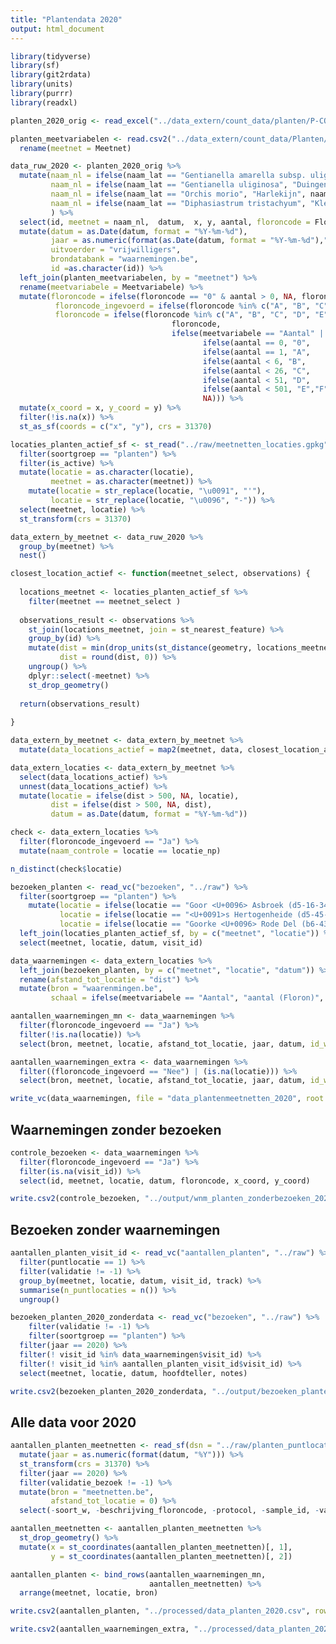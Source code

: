 ```yaml
---
title: "Plantendata 2020"
output: html_document
---
```


```r
library(tidyverse)
library(sf)
library(git2rdata)
library(units)
library(purrr)
library(readxl)
```


```r
planten_2020_orig <- read_excel("../data_extern/count_data/planten/P-CO-000385_Planten_wbe_Meetnetten_export.xlsx")

planten_meetvariabelen <- read.csv2("../data_extern/count_data/Planten/PlantenMeetvariabelen.csv") %>%
  rename(meetnet = Meetnet)

data_ruw_2020 <- planten_2020_orig %>%
  mutate(naam_nl = ifelse(naam_lat == "Gentianella amarella subsp. uliginosa", "Duingentiaan", naam_nl),
         naam_nl = ifelse(naam_lat == "Gentianella uliginosa", "Duingentiaan", naam_nl),
         naam_nl = ifelse(naam_lat == "Orchis morio", "Harlekijn", naam_nl),
         naam_nl = ifelse(naam_lat == "Diphasiastrum tristachyum", "Kleine wolfsklauw", naam_nl)
         ) %>% 
  select(id, meetnet = naam_nl,  datum,  x, y, aantal, floroncode = Floroncode, typewaarneming, waarnemer = wnr, status, locatie_np = Locatie, ingevoerd = Meetnet, opm = bijzonderheden)%>%
  mutate(datum = as.Date(datum, format = "%Y-%m-%d"),
         jaar = as.numeric(format(as.Date(datum, format = "%Y-%m-%d"),"%Y")),
         uitvoerder = "vrijwilligers",
         brondatabank = "waarnemingen.be",
         id =as.character(id)) %>%
  left_join(planten_meetvariabelen, by = "meetnet") %>%
  rename(meetvariabele = Meetvariabele) %>%
  mutate(floroncode = ifelse(floroncode == "0" & aantal > 0, NA, floroncode),
          floroncode_ingevoerd = ifelse(floroncode %in% c("A", "B", "C", "D", "E", "F", "0"), "Ja", "Nee"),
          floroncode = ifelse(floroncode %in% c("A", "B", "C", "D", "E", "F", "0"),
                                    floroncode,
                                    ifelse(meetvariabele == "Aantal" | aantal == 0, 
                                           ifelse(aantal == 0, "0",
                                           ifelse(aantal == 1, "A",
                                           ifelse(aantal < 6, "B",
                                           ifelse(aantal < 26, "C",
                                           ifelse(aantal < 51, "D",
                                           ifelse(aantal < 501, "E","F")))))),
                                           NA))) %>%
  mutate(x_coord = x, y_coord = y) %>%
  filter(!is.na(x)) %>%
  st_as_sf(coords = c("x", "y"), crs = 31370)

```



```r

locaties_planten_actief_sf <- st_read("../raw/meetnetten_locaties.gpkg", "locaties") %>%
  filter(soortgroep == "planten") %>%
  filter(is_active) %>%
  mutate(locatie = as.character(locatie),
         meetnet = as.character(meetnet)) %>%
    mutate(locatie = str_replace(locatie, "\u0091", "'"),
         locatie = str_replace(locatie, "\u0096", "-")) %>%
  select(meetnet, locatie) %>%
  st_transform(crs = 31370) 

data_extern_by_meetnet <- data_ruw_2020 %>%
  group_by(meetnet) %>%
  nest()

closest_location_actief <- function(meetnet_select, observations) {
  
  locations_meetnet <- locaties_planten_actief_sf %>%
    filter(meetnet == meetnet_select )
  
  observations_result <- observations %>%
    st_join(locations_meetnet, join = st_nearest_feature) %>%
    group_by(id) %>%
    mutate(dist = min(drop_units(st_distance(geometry, locations_meetnet))),
           dist = round(dist, 0)) %>%
    ungroup() %>%
    dplyr::select(-meetnet) %>%
    st_drop_geometry()
  
  return(observations_result)
            
}

data_extern_by_meetnet <- data_extern_by_meetnet %>%
  mutate(data_locations_actief = map2(meetnet, data, closest_location_actief))

data_extern_locaties <- data_extern_by_meetnet %>%
  select(data_locations_actief) %>%
  unnest(data_locations_actief) %>%
  mutate(locatie = ifelse(dist > 500, NA, locatie),
         dist = ifelse(dist > 500, NA, dist),
         datum = as.Date(datum, format = "%Y-%m-%d"))

check <- data_extern_locaties %>%
  filter(floroncode_ingevoerd == "Ja") %>%
  mutate(naam_controle = locatie == locatie_np)

n_distinct(check$locatie)
```


```r

bezoeken_planten <- read_vc("bezoeken", "../raw") %>%
  filter(soortgroep == "planten") %>%
    mutate(locatie = ifelse(locatie == "Goor <U+0096> Asbroek (d5-16-34)", "Goor - Asbroek (d5-16-34)", locatie),
           locatie = ifelse(locatie == "<U+0091>s Hertogenheide (d5-45-24)", "'s Hertogenheide (d5-45-24)", locatie),
           locatie = ifelse(locatie == "Goorke <U+0096> Rode Del (b6-43-31)", "Goorke - Rode Del (b6-43-31)", locatie)) %>%
  left_join(locaties_planten_actief_sf, by = c("meetnet", "locatie")) %>%
  select(meetnet, locatie, datum, visit_id)

data_waarnemingen <- data_extern_locaties %>%
  left_join(bezoeken_planten, by = c("meetnet", "locatie", "datum")) %>%
  rename(afstand_tot_locatie = "dist") %>%
  mutate(bron = "waarenmingen.be",
         schaal = ifelse(meetvariabele == "Aantal", "aantal (Floron)", "oppervlakte (Floron")) 

aantallen_waarnemingen_mn <- data_waarnemingen %>%
  filter(floroncode_ingevoerd == "Ja") %>%
  filter(!is.na(locatie)) %>%
  select(bron, meetnet, locatie, afstand_tot_locatie, jaar, datum, id_wnm = id, code = floroncode,  schaal , aantal, x =x_coord, y = y_coord, visit_id, opm)

aantallen_waarnemingen_extra <- data_waarnemingen %>%
  filter((floroncode_ingevoerd == "Nee") | (is.na(locatie))) %>%
  select(bron, meetnet, locatie, afstand_tot_locatie, jaar, datum, id_wnm = id, code = floroncode,  schaal, aantal, x = x_coord, y = y_coord, visit_id, opm)

write_vc(data_waarnemingen, file = "data_plantenmeetnetten_2020", root = "../processed", strict = FALSE)

```

## Waarnemingen zonder bezoeken

```r

controle_bezoeken <- data_waarnemingen %>%
  filter(floroncode_ingevoerd == "Ja") %>%
  filter(is.na(visit_id)) %>%
  select(id, meetnet, locatie, datum, floroncode, x_coord, y_coord)

write.csv2(controle_bezoeken, "../output/wnm_planten_zonderbezoeken_2020.csv")
```

## Bezoeken zonder waarnemingen

```r
aantallen_planten_visit_id <- read_vc("aantallen_planten", "../raw") %>%
  filter(puntlocatie == 1) %>%
  filter(validatie != -1) %>%
  group_by(meetnet, locatie, datum, visit_id, track) %>%
  summarise(n_puntlocaties = n()) %>%
  ungroup()

bezoeken_planten_2020_zonderdata <- read_vc("bezoeken", "../raw") %>%
    filter(validatie != -1) %>%
    filter(soortgroep == "planten") %>%
  filter(jaar == 2020) %>%
  filter(! visit_id %in% data_waarnemingen$visit_id) %>%
  filter(! visit_id %in% aantallen_planten_visit_id$visit_id) %>%
  select(meetnet, locatie, datum, hoofdteller, notes)

write.csv2(bezoeken_planten_2020_zonderdata, "../output/bezoeken_planten_zonderwnm_2020.csv")
```

## Alle data voor 2020

```r
aantallen_planten_meetnetten <- read_sf(dsn = "../raw/planten_puntlocaties.gpkg", "planten_puntlocaties") %>%
  mutate(jaar = as.numeric(format(datum, "%Y"))) %>%
  st_transform(crs = 31370) %>%
  filter(jaar == 2020) %>%
  filter(validatie_bezoek != -1) %>%
  mutate(bron = "meetnetten.be",
         afstand_tot_locatie = 0) %>%
  select(-soort_w, -beschrijving_floroncode, -protocol, -sample_id, -validatie_bezoek)

aantallen_meetnetten <- aantallen_planten_meetnetten %>%
  st_drop_geometry() %>%
  mutate(x = st_coordinates(aantallen_planten_meetnetten)[, 1],
         y = st_coordinates(aantallen_planten_meetnetten)[, 2])

aantallen_planten <- bind_rows(aantallen_waarnemingen_mn,
                               aantallen_meetnetten) %>%
  arrange(meetnet, locatie, bron)

write.csv2(aantallen_planten, "../processed/data_planten_2020.csv", row.names = FALSE)

write.csv2(aantallen_waarnemingen_extra, "../processed/data_planten_2020_extra.csv", row.names = FALSE)
```

